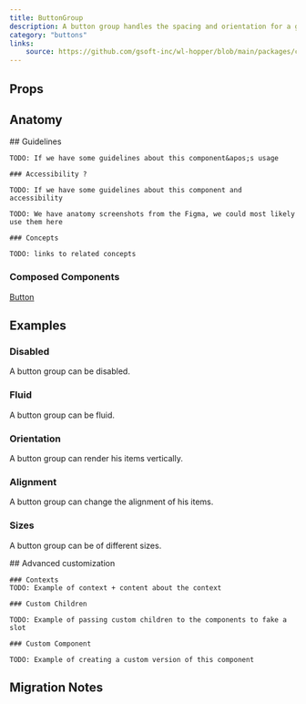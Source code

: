 ```yaml
---
title: ButtonGroup
description: A button group handles the spacing and orientation for a grouping of buttons.
category: "buttons"
links:
    source: https://github.com/gsoft-inc/wl-hopper/blob/main/packages/components/src/buttons/src/ButtonGroup.tsx
---
```


<Example src="buttons/docs/buttonGroup/preview" isOpen />

## Props

<PropTable component="ButtonGroup" />

## Anatomy

<FeatureFlag flag="next">
    ## Guidelines

    TODO: If we have some guidelines about this component&apos;s usage

    ### Accessibility ?

    TODO: If we have some guidelines about this component and accessibility
</FeatureFlag>

<FeatureFlag flag="rc">

    TODO: We have anatomy screenshots from the Figma, we could most likely use them here

    ### Concepts

    TODO: links to related concepts
</FeatureFlag>

### Composed Components

[Button](./Button)

## Examples

### Disabled
A button group can be disabled.

<Example src="buttons/docs/buttonGroup/disabled" />

### Fluid
A button group can be fluid.

<Example src="buttons/docs/buttonGroup/fluid" />

### Orientation
A button group can render his items vertically.

<Example src="buttons/docs/buttonGroup/orientation" />

### Alignment
A button group can change the alignment of his items.

<Example src="buttons/docs/buttonGroup/alignment" />

### Sizes
A button group can be of different sizes.

<Example src="buttons/docs/buttonGroup/sizes" />

<FeatureFlag flag="next">
    ## Advanced customization

    ### Contexts
    TODO: Example of context + content about the context

    ### Custom Children

    TODO: Example of passing custom children to the components to fake a slot

    ### Custom Component

    TODO: Example of creating a custom version of this component
</FeatureFlag>

## Migration Notes

<MigrateGuide src="buttons/docs/migration-notes-button-group" />
